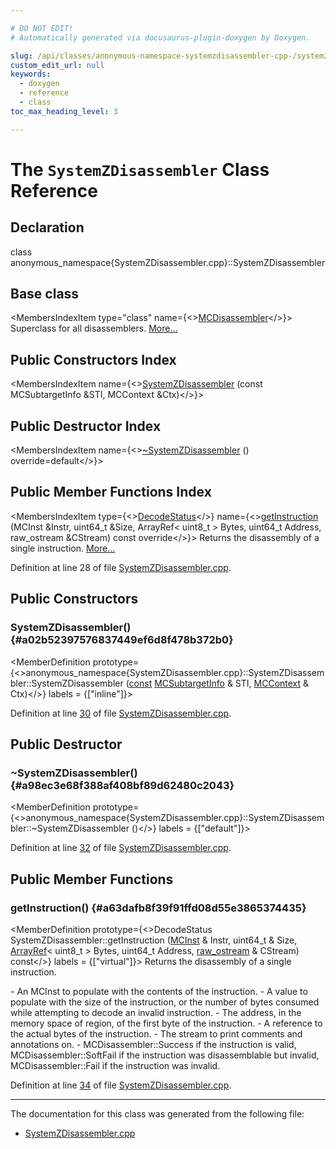 ```yaml
---

# DO NOT EDIT!
# Automatically generated via docusaurus-plugin-doxygen by Doxygen.

slug: /api/classes/anonymous-namespace-systemzdisassembler-cpp-/systemzdisassembler
custom_edit_url: null
keywords:
  - doxygen
  - reference
  - class
toc_max_heading_level: 3

---
```





# The `SystemZDisassembler` Class Reference

<DoxygenPage pluginConfig={pluginConfig}>



## Declaration

<CodeBlock>class anonymous_namespace{SystemZDisassembler.cpp}::SystemZDisassembler</CodeBlock>

## Base class

<MembersIndex>

<MembersIndexItem
  type="class"
  name={<><a href="/docs/api/classes/llvm/mcdisassembler">MCDisassembler</a></>}>
Superclass for all disassemblers. <a href="/docs/api/classes/llvm/mcdisassembler/#details">More...</a>
</MembersIndexItem>

</MembersIndex>

## Public Constructors Index

<MembersIndex>

<MembersIndexItem
  name={<><a href="#a02b52397576837449ef6d8f478b372b0">SystemZDisassembler</a> (const MCSubtargetInfo &amp;STI, MCContext &amp;Ctx)</>}>
</MembersIndexItem>

</MembersIndex>

## Public Destructor Index

<MembersIndex>

<MembersIndexItem
  name={<><a href="#a98ec3e68f388af408bf89d62480c2043">~SystemZDisassembler</a> () override=default</>}>
</MembersIndexItem>

</MembersIndex>

## Public Member Functions Index

<MembersIndex>

<MembersIndexItem
  type={<><a href="/docs/api/classes/llvm/mcdisassembler/#a8eb822283e8f3200ca4b2a1ba0174e6a">DecodeStatus</a></>}
  name={<><a href="#a63dafb8f39f91ffd08d55e3865374435">getInstruction</a> (MCInst &amp;Instr, uint64&#95;t &amp;Size, ArrayRef&lt; uint8&#95;t &gt; Bytes, uint64&#95;t Address, raw&#95;ostream &amp;CStream) const override</>}>
Returns the disassembly of a single instruction. <a href="#a63dafb8f39f91ffd08d55e3865374435">More...</a>
</MembersIndexItem>

</MembersIndex>


Definition at line 28 of file <a href="/docs/api/files/lib/lib/target/lib/target/systemz/lib/target/systemz/disassembler/systemzdisassembler-cpp">SystemZDisassembler.cpp</a>.

<SectionDefinition>

## Public Constructors

### SystemZDisassembler() {#a02b52397576837449ef6d8f478b372b0}

<MemberDefinition
  prototype={<>anonymous&#95;namespace&#123;SystemZDisassembler.cpp&#125;::SystemZDisassembler::SystemZDisassembler (<a href="/docs/api/files/lib/lib/target/lib/target/aarch64/aarch64promoteconstant-cpp/#a90f8350fecae261c25be85d38b451bff">const</a> <a href="/docs/api/classes/llvm/mcsubtargetinfo">MCSubtargetInfo</a> &amp; STI, <a href="/docs/api/classes/llvm/mccontext">MCContext</a> &amp; Ctx)</>}
  labels = {["inline"]}>

Definition at line <a href="/docs/api/files/lib/lib/target/lib/target/systemz/lib/target/systemz/disassembler/systemzdisassembler-cpp/#l00030">30</a> of file <a href="/docs/api/files/lib/lib/target/lib/target/systemz/lib/target/systemz/disassembler/systemzdisassembler-cpp">SystemZDisassembler.cpp</a>.
</MemberDefinition>

</SectionDefinition>

<SectionDefinition>

## Public Destructor

### ~SystemZDisassembler() {#a98ec3e68f388af408bf89d62480c2043}

<MemberDefinition
  prototype={<>anonymous&#95;namespace&#123;SystemZDisassembler.cpp&#125;::SystemZDisassembler::~SystemZDisassembler ()</>}
  labels = {["default"]}>

Definition at line <a href="/docs/api/files/lib/lib/target/lib/target/systemz/lib/target/systemz/disassembler/systemzdisassembler-cpp/#l00032">32</a> of file <a href="/docs/api/files/lib/lib/target/lib/target/systemz/lib/target/systemz/disassembler/systemzdisassembler-cpp">SystemZDisassembler.cpp</a>.
</MemberDefinition>

</SectionDefinition>

<SectionDefinition>

## Public Member Functions

### getInstruction() {#a63dafb8f39f91ffd08d55e3865374435}

<MemberDefinition
  prototype={<>DecodeStatus SystemZDisassembler::getInstruction (<a href="/docs/api/classes/llvm/mcinst">MCInst</a> &amp; Instr, uint64&#95;t &amp; Size, <a href="/docs/api/classes/llvm/arrayref">ArrayRef</a>&lt; uint8&#95;t &gt; Bytes, uint64&#95;t Address, <a href="/docs/api/classes/llvm/raw-ostream">raw&#95;ostream</a> &amp; CStream) const</>}
  labels = {["virtual"]}>
Returns the disassembly of a single instruction.

<ParametersList title="Parameters">
<ParametersListItem name="Instr">- An MCInst to populate with the contents of the instruction.</ParametersListItem>
<ParametersListItem name="Size">- A value to populate with the size of the instruction, or the number of bytes consumed while attempting to decode an invalid instruction.</ParametersListItem>
<ParametersListItem name="Address">- The address, in the memory space of region, of the first byte of the instruction.</ParametersListItem>
<ParametersListItem name="Bytes">- A reference to the actual bytes of the instruction.</ParametersListItem>
<ParametersListItem name="CStream">- The stream to print comments and annotations on.</ParametersListItem>
</ParametersList>

<SectionUser title="Returns">
- MCDisassembler::Success if the instruction is valid, MCDisassembler::SoftFail if the instruction was disassemblable but invalid, MCDisassembler::Fail if the instruction was invalid.
</SectionUser>

Definition at line <a href="/docs/api/files/lib/lib/target/lib/target/systemz/lib/target/systemz/disassembler/systemzdisassembler-cpp/#l00034">34</a> of file <a href="/docs/api/files/lib/lib/target/lib/target/systemz/lib/target/systemz/disassembler/systemzdisassembler-cpp">SystemZDisassembler.cpp</a>.
</MemberDefinition>

</SectionDefinition>

<hr/>

The documentation for this class was generated from the following file:

<ul>
<li><a href="/docs/api/files/lib/lib/target/lib/target/systemz/lib/target/systemz/disassembler/systemzdisassembler-cpp">SystemZDisassembler.cpp</a></li>
</ul>

</DoxygenPage>
